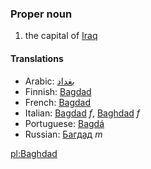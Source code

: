 ===Proper noun===

#the capital of [[Iraq]]

====Translations====
*Arabic: [[بغداد]]
*Finnish: [[Bagdad]]
*French: [[Bagdad]]
*Italian: [[Bagdad]] ''f'', [[Baghdad]] ''f''
*Portuguese: [[Bagdá]]
*Russian: [[Багдад]] ''m''

[[pl:Baghdad]]